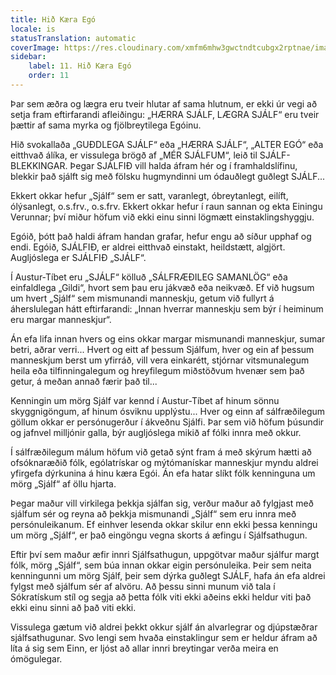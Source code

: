 ```yaml
---
title: Hið Kæra Egó
locale: is
statusTranslation: automatic
coverImage: https://res.cloudinary.com/xmfm6mhw3gwctndtcubgx2rptnae/image/upload/v1740468922/small_cover_tratado_de_psicologia_revolucionaria_a4c0dca4e0.webp
sidebar:
    label: 11. Hið Kæra Egó
    order: 11
---
```

Þar sem æðra og lægra eru tveir hlutar af sama hlutnum, er ekki úr vegi að setja fram eftirfarandi afleiðingu: „HÆRRA SJÁLF, LÆGRA SJÁLF“ eru tveir þættir af sama myrka og fjölbreytilega Egóinu.

Hið svokallaða „GUÐDLEGA SJÁLF“ eða „HÆRRA SJÁLF“, „ALTER EGÓ“ eða eitthvað álíka, er vissulega brögð af „MÉR SJÁLFUM“, leið til SJÁLF-BLEKKINGAR. Þegar SJÁLFIÐ vill halda áfram hér og í framhaldslífinu, blekkir það sjálft sig með fölsku hugmyndinni um ódauðlegt guðlegt SJÁLF...

Ekkert okkar hefur „Sjálf“ sem er satt, varanlegt, óbreytanlegt, eilíft, ólýsanlegt, o.s.frv., o.s.frv. Ekkert okkar hefur í raun sannan og ekta Einingu Verunnar; því miður höfum við ekki einu sinni lögmætt einstaklingshyggju.

Egóið, þótt það haldi áfram handan grafar, hefur engu að síður upphaf og endi. Egóið, SJÁLFIÐ, er aldrei eitthvað einstakt, heildstætt, algjört. Augljóslega er SJÁLFIÐ „SJÁLF“.

Í Austur-Tíbet eru „SJÁLF“ kölluð „SÁLFRÆÐILEG SAMANLÖG“ eða einfaldlega „Gildi“, hvort sem þau eru jákvæð eða neikvæð. Ef við hugsum um hvert „Sjálf“ sem mismunandi manneskju, getum við fullyrt á áherslulegan hátt eftirfarandi: „Innan hverrar manneskju sem býr í heiminum eru margar manneskjur“.

Án efa lifa innan hvers og eins okkar margar mismunandi manneskjur, sumar betri, aðrar verri... Hvert og eitt af þessum Sjálfum, hver og ein af þessum manneskjum berst um yfirráð, vill vera einkarétt, stjórnar vitsmunalegum heila eða tilfinningalegum og hreyfilegum miðstöðvum hvenær sem það getur, á meðan annað færir það til...

Kenningin um mörg Sjálf var kennd í Austur-Tíbet af hinum sönnu skyggnigöngum, af hinum ósviknu upplýstu... Hver og einn af sálfræðilegum göllum okkar er persónugerður í ákveðnu Sjálfi. Þar sem við höfum þúsundir og jafnvel milljónir galla, býr augljóslega mikið af fólki innra með okkur.

Í sálfræðilegum málum höfum við getað sýnt fram á með skýrum hætti að ofsóknaræðið fólk, ególatrískar og mýtómanískar manneskjur myndu aldrei yfirgefa dýrkunina á hinu kæra Egói. Án efa hatar slíkt fólk kenninguna um mörg „Sjálf“ af öllu hjarta.

Þegar maður vill virkilega þekkja sjálfan sig, verður maður að fylgjast með sjálfum sér og reyna að þekkja mismunandi „Sjálf“ sem eru innra með persónuleikanum. Ef einhver lesenda okkar skilur enn ekki þessa kenningu um mörg „Sjálf“, er það eingöngu vegna skorts á æfingu í Sjálfsathugun.

Eftir því sem maður æfir innri Sjálfsathugun, uppgötvar maður sjálfur margt fólk, mörg „Sjálf“, sem búa innan okkar eigin persónuleika. Þeir sem neita kenningunni um mörg Sjálf, þeir sem dýrka guðlegt SJÁLF, hafa án efa aldrei fylgst með sjálfum sér af alvöru. Að þessu sinni munum við tala í Sókratískum stíl og segja að þetta fólk viti ekki aðeins ekki heldur viti það ekki einu sinni að það viti ekki.

Vissulega gætum við aldrei þekkt okkur sjálf án alvarlegrar og djúpstæðrar sjálfsathugunar. Svo lengi sem hvaða einstaklingur sem er heldur áfram að líta á sig sem Einn, er ljóst að allar innri breytingar verða meira en ómögulegar.

